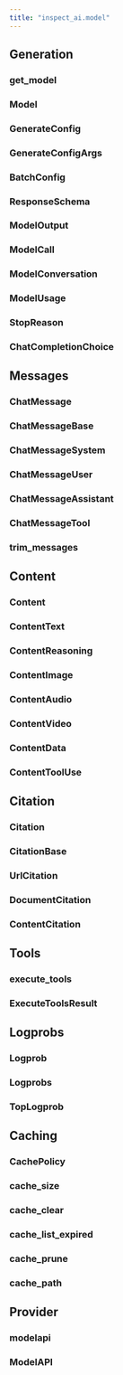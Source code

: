 ```yaml
---
title: "inspect_ai.model"
---
```


## Generation

### get_model
### Model
### GenerateConfig
### GenerateConfigArgs
### BatchConfig
### ResponseSchema
### ModelOutput
### ModelCall
### ModelConversation
### ModelUsage
### StopReason
### ChatCompletionChoice

## Messages

### ChatMessage
### ChatMessageBase
### ChatMessageSystem
### ChatMessageUser
### ChatMessageAssistant
### ChatMessageTool
### trim_messages

## Content

### Content
### ContentText
### ContentReasoning
### ContentImage
### ContentAudio
### ContentVideo
### ContentData
### ContentToolUse

## Citation

### Citation
### CitationBase
### UrlCitation
### DocumentCitation
### ContentCitation

## Tools

### execute_tools
### ExecuteToolsResult

## Logprobs

### Logprob
### Logprobs
### TopLogprob

## Caching

### CachePolicy
### cache_size
### cache_clear
### cache_list_expired
### cache_prune
### cache_path

## Provider

### modelapi
### ModelAPI



